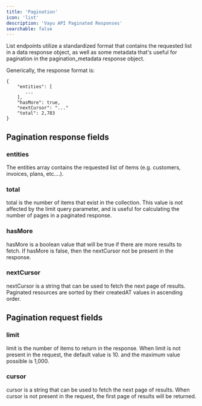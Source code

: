 ```yaml
---
title: 'Pagination'
icon: 'list'
description: 'Vayu API Paginated Responses'
searchable: false
---
```


List endpoints utilize a standardized format that contains the requested list in a data response object, as well as some metadata that's useful for pagination in the pagination_metadata response object.

Generically, the response format is:

```mdx-code-block
{
    "entities": [
       ...
    ],
    "hasMore": true,
    "nextCursor": "..."
    "total": 2,783    
}
```

## Pagination response fields
### entities
The entities array contains the requested list of items (e.g. customers, invoices, plans, etc....).

### total
total is the number of items that exist in the collection. This value is not affected by the limit query parameter, and is useful for calculating the number of pages in a paginated response.

### hasMore
hasMore is a boolean value that will be true if there are more results to fetch. If hasMore is false, then the nextCursor not be present in the response.

### nextCursor
nextCursor is a string that can be used to fetch the next page of results. Paginated resources are sorted by their createdAT values in ascending order.

## Pagination request fields
### limit
limit is the number of items to return in the response. When limit is not present in the request, the default value is 10. and the maximum value possible is 1,000.

### cursor
cursor is a string that can be used to fetch the next page of results. When cursor is not present in the request, the first page of results will be returned.